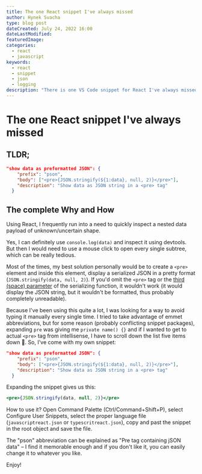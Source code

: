 ```yaml
---
title: The one React snippet I've always missed
author: Hynek Svacha
type: blog post
dateCreated: July 24, 2022 16:00
dateLastModified:
featuredImage:
categories:
  - react
  - javascript
keywords:
  - react
  - snippet
  - json
  - logging
description: "There is one VS Code snippet for React I've always missed. It allows me to inspect nested data payloads of uncertain shape in a quick and well readable way."
---
```


# The one React snippet I've always missed

## TLDR;

```json
"show data as preformatted JSON": {
    "prefix": "pson",
    "body": ["<pre>{JSON.stringify(${1:data}, null, 2)}</pre>"],
    "description": "Show data as JSON string in a <pre> tag"
  }
```

## The complete Why and How

Using React, I frequently run into a need to quickly inspect a nested data payload of unknown/uncertain shape.

Yes, I can definitely use `console.log(data)` and inspect it using devtools. But then I would need to use a mouse click to open every single subtree, which can be really tedious.

Most of the times, my best solution personally would be to create a `<pre>` element and inside this element, display a serialized JSON in a pretty format (`JSON.stringify(data, null, 2)`). If you'd omit the `<pre>` tag or the [third (space) parameter](https://developer.mozilla.org/en-US/docs/Web/JavaScript/Reference/Global_Objects/JSON/stringify#parameters) of the serializing function, it wouldn't work (it would display the JSON string, but it wouldn't be formatted, thus probably completely unreadable).

Because I've been using this quite a lot, I was looking for a way to avoid typing it manually every single time. I tried to take advantage of emmet abbreviations, but for some reason (probably conflicting snippet packages),  expanding `pre` was giving me `private name() {}` and if I wanted to get to actual `<pre>` tag from intellisense, I have to scroll down the list five items down 🤔. So, I've come with my own snippet:

```json
"show data as preformatted JSON": {
    "prefix": "pson",
    "body": ["<pre>{JSON.stringify(${1:data}, null, 2)}</pre>"],
    "description": "Show data as JSON string in a <pre> tag"
  }
```
Expanding the snippet gives us this:

```jsx
<pre>{JSON.stringify(data, null, 2)}</pre>
```

How to use it? Open Command Palette (Ctrl/Command+Shift+P), select Configure User Snippets, select the proper language file (`javascriptreact.json` or `typescritreact.json`), copy and past the snippet in the root object and save the file.

The "pson" abbreviation can be explained as "Pre tag containing jSON data" – I find it memorable enough and if you don't like it, you can easily change it to whatever you like.

Enjoy!